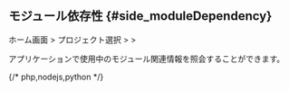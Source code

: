 ## モジュール依存性 {#side_moduleDependency}

ホーム画面 > プロジェクト選択 > <Cmdname sid="side_agentsConfiguration" className="uitext" /> > <Cmdname sid="side_moduleDependency" className="uitext" />

<ProdImg img="ipa-dependency-module.png" desc="モジュール依存関係" />

アプリケーションで使用中のモジュール関連情報を照会することができます。

{/* php,nodejs,python */}
